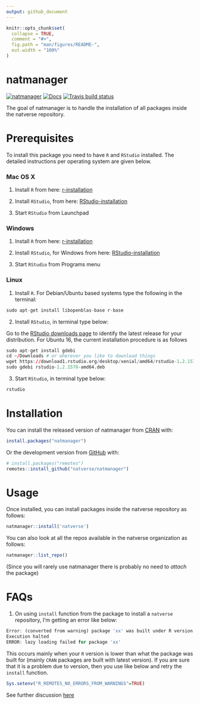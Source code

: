 ```yaml
---
output: github_document
---
```


<!-- README.md is generated from README.Rmd. Please edit that file -->

```r
knitr::opts_chunk$set(
  collapse = TRUE,
  comment = "#>",
  fig.path = "man/figures/README-",
  out.width = "100%"
)
```

# natmanager

<!-- badges: start -->
[![natmanager](https://img.shields.io/badge/natmanager-Part%20of%20the%20natverse-a241b6)](https://natverse.github.io)
[![Docs](https://img.shields.io/badge/docs-100%25-brightgreen.svg)](https://natverse.github.io/natmanager/reference/)
[![Travis build status](https://travis-ci.org/natverse/natmanager.svg?branch=master)](https://travis-ci.org/natverse/natmanager)
<!-- badges: end -->

The goal of natmanager is to handle the installation of all packages inside the natverse repository.

# Prerequisites
To install this package you need to have `R` and `RStudio` installed. The detailed instructions per operating system are given below.

### Mac OS X
1. Install `R` from here:
[r-installation](https://cloud.r-project.org/bin/macosx/)


2. Install `RStudio`, from here:
[RStudio-installation](https://rstudio.com/products/rstudio/download/#download)


3. Start `RStudio` from Launchpad

### Windows
1. Install `R` from here:
[r-installation](https://cloud.r-project.org/bin/windows/base/)


2. Install `RStudio`, for Windows from here:
[RStudio-installation](https://rstudio.com/products/rstudio/download/#download)


3. Start `RStudio` from Programs menu

### Linux
1. Install `R`. For Debian/Ubuntu based systems type the following in the terminal:
```r
sudo apt-get install libopenblas-base r-base
```

2. Install `RStudio`, in terminal type below:

Go to the [RStudio downloads page](https://www.rstudio.com/products/rstudio/download/#download) to 
identify the latest release for your distribution. For Ubuntu 16, the current
installation procedure is as follows
```r
sudo apt-get install gdebi
cd ~/Downloads # or wherever you like to download things
wget https://download1.rstudio.org/desktop/xenial/amd64/rstudio-1.2.1578-amd64.deb
sudo gdebi rstudio-1.2.1578-amd64.deb
```


3. Start `RStudio`, in terminal type below:
```r
rstudio
```


# Installation

You can install the released version of natmanager from [CRAN](https://CRAN.R-project.org) with:

``` r
install.packages("natmanager")
```

Or the development version from [GitHub](https://github.com/) with:

``` r
# install.packages("remotes")
remotes::install_github("natverse/natmanager")
```


# Usage

Once installed, you can install packages inside the natverse repository as follows:

```r
natmanager::install('natverse')
```

You can also look at all the repos available in the natverse organization as follows:

```r
natmanager::list_repo()
```

(Since you will rarely use natmanager there is probably no need to *attach* the
package)

# FAQs

1. On using `install` function from the package to install a `natverse` repository, 
   I'm getting an error like below:
```r
Error: (converted from warning) package 'xx' was built under R version y.y.y
Execution halted
ERROR: lazy loading failed for package 'xx' 
```
This occurs mainly when your `R` version is lower than what the package was built for (mainly `CRAN` packages are built 
with latest version). If you are sure that it is a problem due to version, then you use like below and retry the `install` function.
```r
Sys.setenv("R_REMOTES_NO_ERRORS_FROM_WARNINGS"=TRUE)
```
See further discussion [here](https://github.com/r-lib/remotes/issues/403)


